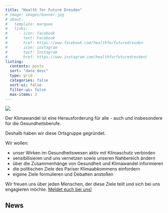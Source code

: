 ```yaml
---
title: "Health for Future Dresden"
# image: images/banner.jpg
# about:
#   template: marquee
#   links:
#     - icon: facebook
#       text: Facebook
#       href: https://www.facebook.com/healthforfuturedresden
#     - icon: instagram
#       text: Instagram
#       href: https://www.instagram.com/healthforfuturedresden/
listing:
  contents: posts
  sort: "date desc"
  type: grid
  categories: false
  sort-ui: false
  filter-ui: false
  max-items: 3
---
```


![](/images/banner.jpg)

Der Klimawandel ist eine Herausforderung für alle - auch und insbesondere für die Gesundheitsberufe.

Deshalb haben wir diese Ortsgruppe gegründet.

Wir wollen:

* unser Wirken im Gesundheitswesen aktiv mit Klimaschutz verbinden
* sensibilisieren und uns vernetzen sowie unseren Nahbereich ändern
* über die Zusammenhänge von Gesundheit und Klimawandel informieren
* die politischen Ziele des Pariser Klimaabkommens einfordern
* eigene Ziele formulieren und Debatten anstoßen

Wir freuen uns über jeden Menschen, der diese Ziele teilt und sich bei uns engagieren möchte. [Meldet euch bei uns!](mitmachen.qmd)

## News